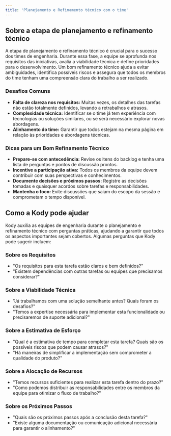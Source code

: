 ```yaml
---
title: 'Planejamento e Refinamento técnico com o time'
---
```


## Sobre a etapa de planejamento e refinamento técnico

A etapa de planejamento e refinamento técnico é crucial para o sucesso dos times de engenharia. Durante essa fase, a equipe se aprofunda nos requisitos das iniciativas, avalia a viabilidade técnica e define prioridades para o desenvolvimento. Um bom refinamento técnico ajuda a evitar ambiguidades, identifica possíveis riscos e assegura que todos os membros do time tenham uma compreensão clara do trabalho a ser realizado.

### Desafios Comuns
* **Falta de clareza nos requisitos:** Muitas vezes, os detalhes das tarefas não estão totalmente definidos, levando a retrabalhos e atrasos.
* **Complexidade técnica:** Identificar se o time já tem experiência com tecnologias ou soluções similares, ou se será necessário explorar novas abordagens.
* **Alinhamento do time:** Garantir que todos estejam na mesma página em relação às prioridades e abordagens técnicas.

### Dicas para um Bom Refinamento Técnico
* **Prepare-se com antecedência:** Revise os itens do backlog e tenha uma lista de perguntas e pontos de discussão prontos.
* **Incentive a participação ativa:** Todos os membros da equipe devem contribuir com suas perspectivas e conhecimentos.
* **Documente decisões e próximos passos:** Registre as decisões tomadas e quaisquer acordos sobre tarefas e responsabilidades.
* **Mantenha o foco:** Evite discussões que saiam do escopo da sessão e comprometam o tempo disponível.

## Como a Kody pode ajudar
Kody auxilia as equipes de engenharia durante o planejamento e refinamento técnico com perguntas práticas, ajudando a garantir que todos os aspectos importantes sejam cobertos. Algumas perguntas que Kody pode sugerir incluem:

### Sobre os Requisitos

* "Os requisitos para esta tarefa estão claros e bem definidos?"
* "Existem dependências com outras tarefas ou equipes que precisamos considerar?"

### Sobre a Viabilidade Técnica

* "Já trabalhamos com uma solução semelhante antes? Quais foram os desafios?"
* "Temos a expertise necessária para implementar esta funcionalidade ou precisaremos de suporte adicional?"

### Sobre a Estimativa de Esforço

* "Qual é a estimativa de tempo para completar esta tarefa? Quais são os possíveis riscos que podem causar atrasos?"
* "Há maneiras de simplificar a implementação sem comprometer a qualidade do produto?"

### Sobre a Alocação de Recursos

* "Temos recursos suficientes para realizar esta tarefa dentro do prazo?"
* "Como podemos distribuir as responsabilidades entre os membros da equipe para otimizar o fluxo de trabalho?"

### Sobre os Próximos Passos

* "Quais são os próximos passos após a conclusão desta tarefa?"
* "Existe alguma documentação ou comunicação adicional necessária para garantir o alinhamento?"